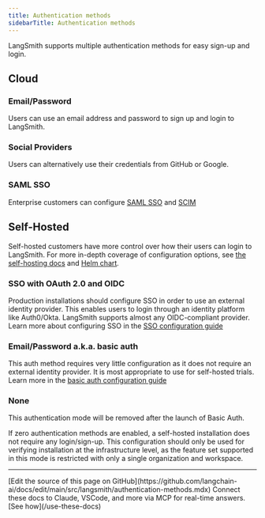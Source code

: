 ```yaml
---
title: Authentication methods
sidebarTitle: Authentication methods
---
```


LangSmith supports multiple authentication methods for easy sign-up and login.

## Cloud

### Email/Password

Users can use an email address and password to sign up and login to LangSmith.

### Social Providers

Users can alternatively use their credentials from GitHub or Google.

### SAML SSO

Enterprise customers can configure [SAML SSO](/langsmith/user-management) and [SCIM](/langsmith/user-management)

## Self-Hosted

Self-hosted customers have more control over how their users can login to LangSmith. For more in-depth coverage of configuration options, see [the self-hosting docs](/langsmith/self-hosted) and [Helm chart](https://github.com/langchain-ai/helm/tree/main/charts/langsmith).

### SSO with OAuth 2.0 and OIDC

Production installations should configure SSO in order to use an external identity provider. This enables users to login through an identity platform like Auth0/Okta. LangSmith supports almost any OIDC-compliant provider. Learn more about configuring SSO in the [SSO configuration guide](/langsmith/self-host-sso)

### Email/Password a.k.a. basic auth

This auth method requires very little configuration as it does not require an external identity provider. It is most appropriate to use for self-hosted trials. Learn more in the [basic auth configuration guide](/langsmith/self-host-basic-auth)

### None

<Warning>
This authentication mode will be removed after the launch of Basic Auth.
</Warning>

If zero authentication methods are enabled, a self-hosted installation does not require any login/sign-up. This configuration should only be used for verifying installation at the infrastructure level, as the feature set supported in this mode is restricted with only a single organization and workspace.

---

<Callout icon="pen-to-square" iconType="regular">
    [Edit the source of this page on GitHub](https://github.com/langchain-ai/docs/edit/main/src/langsmith/authentication-methods.mdx)
</Callout>
<Tip icon="terminal" iconType="regular">
    Connect these docs to Claude, VSCode, and more via MCP for    real-time answers. [See how](/use-these-docs)
</Tip>
